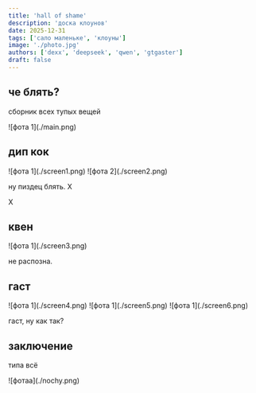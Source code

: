 ```yaml
---
title: 'hall of shame'
description: 'доска клоунов'
date: 2025-12-31
tags: ['сало маленьке', 'клоуны']
image: './photo.jpg'
authors: ['dexx', 'deepseek', 'qwen', 'gtgaster']
draft: false
---
```


## че блять?

сборник всех тупых вещей 

<div class="mx-auto">
    ![фота 1](./main.png)
</div>

## дип кок

<div class="mx-auto">
    ![фота 1](./screen1.png)
    ![фота 2](./screen2.png)
</div>

ну пиздец блять. Х

Х

## квен

<div class="mx-auto">
    ![фота 1](./screen3.png)
</div>

не распозна.

## гаст

<div class="mx-auto">
    ![фота 1](./screen4.png)
    ![фота 1](./screen5.png)
    ![фота 1](./screen6.png)
</div>

гаст, ну как так?

## заключение

типа всё

<div class="mx-auto">
    ![фотаа](./nochy.png)
</div>